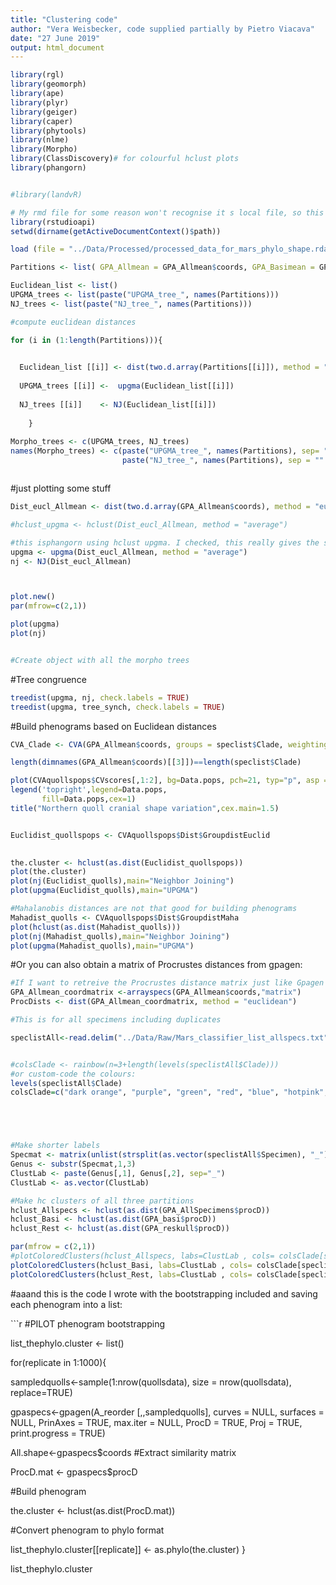 ```yaml
---
title: "Clustering code"
author: "Vera Weisbecker, code supplied partially by Pietro Viacava"
date: "27 June 2019"
output: html_document
---
```


```r
library(rgl)
library(geomorph)
library(ape)
library(plyr)
library(geiger)
library(caper)
library(phytools)
library(nlme)
library(Morpho)
library(ClassDiscovery)# for colourful hclust plots
library(phangorn)


#library(landvR)

# My rmd file for some reason won't recognise it s local file, so this sets the wd to local
library(rstudioapi)
setwd(dirname(getActiveDocumentContext()$path))

load (file = "../Data/Processed/processed_data_for_mars_phylo_shape.rda")


```

```r

Partitions <- list( GPA_Allmean = GPA_Allmean$coords, GPA_Basimean = GPA_Basimean$coords, GPA_Restmean = GPA_Restmean$coords, Allom_all = Allom_all_plus_consensus, Allom_basi = Allom_basi_plus_consensus, Allom_rest = Allom_rest_plus_consensus)

Euclidean_list <- list()
UPGMA_trees <- list(paste("UPGMA_tree_", names(Partitions)))
NJ_trees <- list(paste("NJ_tree_", names(Partitions)))

#compute euclidean distances

for (i in (1:length(Partitions))){ 
  

  Euclidean_list [[i]] <- dist(two.d.array(Partitions[[i]]), method = "euclidean")
  
  UPGMA_trees [[i]] <-  upgma(Euclidean_list[[i]])
  
  NJ_trees [[i]]    <- NJ(Euclidean_list[[i]])
  
    }
  
Morpho_trees <- c(UPGMA_trees, NJ_trees)
names(Morpho_trees) <- c(paste("UPGMA_tree_", names(Partitions), sep= ""),
                         paste("NJ_tree_", names(Partitions), sep = "" ))



```

#just plotting some stuff
```r


Dist_eucl_Allmean <- dist(two.d.array(GPA_Allmean$coords), method = "euclidean")

#hclust_upgma <- hclust(Dist_eucl_Allmean, method = "average")

#this isphangorn using hclust upgma. I checked, this really gives the same result as hclust 
upgma <- upgma(Dist_eucl_Allmean, method = "average")
nj <- NJ(Dist_eucl_Allmean)



plot.new()
par(mfrow=c(2,1))

plot(upgma)
plot(nj)


#Create object with all the morpho trees

```

#Tree congruence

```r

treedist(upgma, nj, check.labels = TRUE)
treedist(upgma, tree_synch, check.labels = TRUE)


```




#Build phenograms based on Euclidean distances

```r

CVA_Clade <- CVA(GPA_Allmean$coords, groups = speclist$Clade, weighting = TRUE, plot = TRUE)

length(dimnames(GPA_Allmean$coords)[[3]])==length(speclist$Clade)

plot(CVAquollspops$CVscores[,1:2], bg=Data.pops, pch=21, typ="p", asp = 1)
legend('topright',legend=Data.pops,
       fill=Data.pops,cex=1)
title("Northern quoll cranial shape variation",cex.main=1.5)


Euclidist_quollspops <- CVAquollspops$Dist$GroupdistEuclid

  
the.cluster <- hclust(as.dist(Euclidist_quollspops))
plot(the.cluster)
plot(nj(Euclidist_quolls),main="Neighbor Joining") 
plot(upgma(Euclidist_quolls),main="UPGMA")

#Mahalanobis distances are not that good for building phenograms
Mahadist_quolls <- CVAquollspops$Dist$GroupdistMaha
plot(hclust(as.dist(Mahadist_quolls)))
plot(nj(Mahadist_quolls),main="Neighbor Joining") 
plot(upgma(Mahadist_quolls),main="UPGMA")
```

#Or you can also obtain a matrix of Procrustes distances from gpagen:
```r
#If I want to retreive the Procrustes distance matrix just like Gpagen does, but after averaging specimen configurations for multiple specimens, the below does this. 
GPA_Allmean_coordmatrix <-arrayspecs(GPA_Allmean$coords,"matrix")
ProcDists <- dist(GPA_Allmean_coordmatrix, method = "euclidean")

#This is for all specimens including duplicates

speclistAll<-read.delim("../Data/Raw/Mars_classifier_list_allspecs.txt")


#colsClade <- rainbow(n=3+length(levels(speclistAll$Clade)))
#or custom-code the colours:
levels(speclistAll$Clade)
colsClade=c("dark orange", "purple", "green", "red", "blue", "hotpink", "turquoise", "black", "forestgreen")





#Make shorter labels
Specmat <- matrix(unlist(strsplit(as.vector(speclistAll$Specimen), "_")),ncol=2,byrow = TRUE)
Genus <- substr(Specmat,1,3)
ClustLab <- paste(Genus[,1], Genus[,2], sep="_")
ClustLab <- as.vector(ClustLab)

#Make hc clusters of all three partitions
hclust_Allspecs <- hclust(as.dist(GPA_AllSpecimens$procD))
hclust_Basi <- hclust(as.dist(GPA_basi$procD))
hclust_Rest <- hclust(as.dist(GPA_reskull$procD))

par(mfrow = c(2,1))
#plotColoredClusters(hclust_Allspecs, labs=ClustLab , cols= colsClade[speclistAll$Clade], axes=FALSE, ann=FALSE, main= "Whole" )
plotColoredClusters(hclust_Basi, labs=ClustLab , cols= colsClade[speclistAll$Clade], axes=FALSE, ann=FALSE, main= "Basicranium", line=0); legend("topright", "Basicranium", bty="n")
plotColoredClusters(hclust_Rest, labs=ClustLab , cols= colsClade[speclistAll$Clade], axes=FALSE, ann=FALSE, main = "Rest", line=0 ); legend("topright", "Rest of Skull", bty="n")


```

#aaand this is the code I wrote with the bootstrapping included and saving each phenogram into a list:

```r
#PILOT phenogram bootstrapping

list_thephylo.cluster <- list()


for(replicate in 1:1000){
  
  sampledquolls<-sample(1:nrow(quollsdata), size = nrow(quollsdata), replace=TRUE)
  
  
  gpaspecs<-gpagen(A_reorder [,,sampledquolls], curves = NULL, surfaces = NULL, PrinAxes = TRUE,
                   max.iter = NULL, ProcD = TRUE, Proj = TRUE, print.progress = TRUE)
  
  All.shape<-gpaspecs$coords
  #Extract similarity matrix
  
  ProcD.mat <- gpaspecs$procD
  
  #Build phenogram
  
  the.cluster <- hclust(as.dist(ProcD.mat))
  
  #Convert phenogram to phylo format
  
  list_thephylo.cluster[[replicate]] <- as.phylo(the.cluster)
}



list_thephylo.cluster
